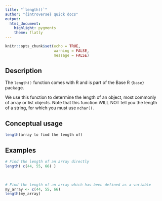 ```yaml
---
title: "`length()`"
author: "{introverse} quick docs"
output: 
  html_document:
    highlight: pygments
    theme: flatly
---
```



```r
knitr::opts_chunk$set(echo = TRUE, 
                      warning = FALSE, 
                      message = FALSE)
```


## Description

The `length()` function comes with R and is part of the Base R `{base}` package.
  
We use this function to determine the length of an object, most commonly of array or list objects. Note that this function WILL NOT tell you the length of a string, for which you must use `nchar()`.



## Conceptual usage 

```r
length(array to find the length of)
```

## Examples


```r
# Find the length of an array directly
length( c(44, 55, 66) )
```

<br>  <!-- Do not delete the <br>, and make sure to keep the previous and following lines blank. -->


```r
# Find the length of an array which has been defined as a variable
my_array <- c(44, 55, 66)
length(my_array)
```
